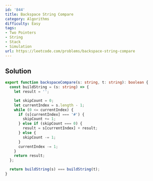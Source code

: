 ```yaml
---
id: '844'
title: Backspace String Compare
category: Algorithms
difficulty: Easy
tags:
- Two Pointers
- String
- Stack
- Simulation
url: https://leetcode.com/problems/backspace-string-compare
---
```


## Solution

```typescript filename="solution.ts" copy
export function backspaceCompare(s: string, t: string): boolean {
  const buildString = (s: string) => {
    let result = '';

    let skipCount = 0;
    let currentIndex = s.length - 1;
    while (0 <= currentIndex) {
      if (s[currentIndex] === '#') {
        skipCount += 1;
      } else if (skipCount === 0) {
        result = s[currentIndex] + result;
      } else {
        skipCount -= 1;
      }
      currentIndex -= 1;
    }
    return result;
  };

  return buildString(s) === buildString(t);
}
```

